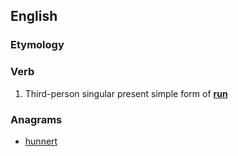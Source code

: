 ==English==

===Etymology===
{{suffix|run|eth}}

===Verb===
{{en-verb form}}

# {{archaic}} Third-person singular present simple form of '''[[run]]'''

===Anagrams===
* [[hunnert#English|hunnert]]